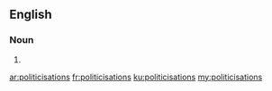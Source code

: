 ==English==

===Noun===
{{head|en}}

# {{plural of|politicisation}}

[[ar:politicisations]]
[[fr:politicisations]]
[[ku:politicisations]]
[[my:politicisations]]
